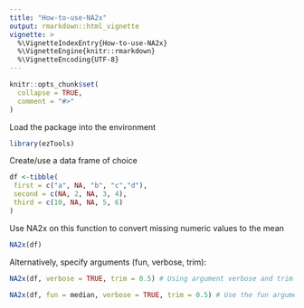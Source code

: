 ```yaml
---
title: "How-to-use-NA2x"
output: rmarkdown::html_vignette
vignette: >
  %\VignetteIndexEntry{How-to-use-NA2x}
  %\VignetteEngine{knitr::rmarkdown}
  %\VignetteEncoding{UTF-8}
---
```


```r
knitr::opts_chunk$set(
  collapse = TRUE,
  comment = "#>"
)
```

Load the package into the environment
```r
library(ezTools)
```

Create/use a data frame of choice
```r
df <-tibble(
 first = c("a", NA, "b", "c","d"),
 second = c(NA, 2, NA, 3, 4),
 third = c(10, NA, NA, 5, 6)
)
```

Use NA2x on this function to convert missing numeric values to the mean
```r
NA2x(df)
```

Alternatively, specify arguments (fun, verbose, trim):
```r
NA2x(df, verbose = TRUE, trim = 0.5) # Using argument verbose and trim

NA2x(df, fun = median, verbose = TRUE, trim = 0.5) # Use the fun argument to convert missing values to median instead
```

